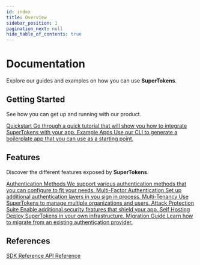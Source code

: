 ```yaml
---
id: index
title: Overview
sidebar_position: 1
pagination_next: null
hide_table_of_contents: true
---
```



# Documentation

Explore our guides and examples on how you can use **SuperTokens**.

## Getting Started

See how you can get up and running with our product.

<Grid columns="repeat(3, 1fr)" gap="4">
		<Card asChild>
			<a href="/docs/quickstart/introduction">
				<Text as="div" size="4" weight="bold">
          Quickstart
				</Text>
				<Text as="div" color="gray" size="2" style={{ marginBottom: 0 }}>
          Go through a quick tutorial that will show you how to integrate SuperTokens with your app.
				</Text>
			</a>
		</Card>
		<Card asChild>
			<a href="/docs/quickstart/introduction">
				<Text as="div" size="4" weight="bold">
          Example Apps 
				</Text>
				<Text as="div" color="gray" size="2" style={{ marginBottom: 0 }}>
          Use our CLI to generate a boilerplate app that you can use as a starting point.
				</Text>
			</a>
		</Card>
</Grid>


## Features

Discover the different features exposed by **SuperTokens**.

<Grid  columns="repeat(4, 1fr)" gap="4">
		<Card asChild>
			<a href="/docs/quickstart/introduction">
				<Text as="div" size="4" weight="bold">
          Authentication Methods
				</Text>
				<Text as="div" color="gray" size="2" style={{ marginBottom: 0 }}>
          We support various authentication methods that you can configure to fit your needs.
				</Text>
			</a>
		</Card>
		<Card asChild>
			<a href="/docs/quickstart/introduction">
				<Text as="div" size="4" weight="bold">
          Multi-Factor Authentication
				</Text>
				<Text as="div" color="gray" size="2" style={{ marginBottom: 0 }}>
          Set up additional authentication layers in you sign in process.
				</Text>
			</a>
		</Card>
		<Card asChild>
			<a href="/docs/quickstart/introduction">
				<Text as="div" size="4" weight="bold">
          Multi-Tenancy
				</Text>
				<Text as="div" color="gray" size="2" style={{ marginBottom: 0 }}>
          Use SuperTokens to manage multiple organizations and users.
				</Text>
			</a>
		</Card>
		<Card asChild>
			<a href="/docs/quickstart/introduction">
				<Text as="div" size="4" weight="bold">
          Attack Protection Suite
				</Text>
				<Text as="div" color="gray" size="2" style={{ marginBottom: 0 }}>
          Enable additional security features that shield your app.
				</Text>
			</a>
		</Card>
		<Card asChild>
			<a href="/docs/quickstart/introduction">
				<Text as="div" size="4" weight="bold">
          Self Hosting
				</Text>
				<Text as="div" color="gray" size="2" style={{ marginBottom: 0 }}>
          Deploy SuperTokens in your own infrastructure.
				</Text>
			</a>
		</Card>
		<Card asChild>
			<a href="/docs/quickstart/introduction">
				<Text as="div" size="4" weight="bold">
          Migration Guide
				</Text>
				<Text as="div" color="gray" size="2" style={{ marginBottom: 0 }}>
          Learn how to migrate from an existing authentication provider.
				</Text>
			</a>
		</Card>
</Grid>



## References

<Grid columns="repeat(4, 1fr)" gap="4">
   <Flex asChild p="3">
		<Card p="3" asChild>
			<Text size="4" weight="bold" asChild>
        <a href="/docs/quickstart/introduction">
          SDK Reference
        </a>
			</Text>
		</Card>
  </Flex>
		<Card asChild>
			<a href="/docs/quickstart/introduction">
				<Text as="div" size="4" weight="bold">
          API Reference
				</Text>
			</a>
		</Card>
</Grid>
